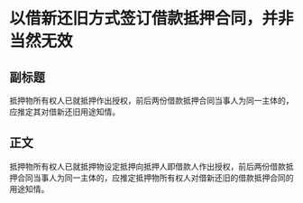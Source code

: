 # 以借新还旧方式签订借款抵押合同，并非当然无效
## 副标题
抵押物所有权人已就抵押作出授权，前后两份借款抵押合同当事人为同一主体的，应推定其对借新还旧用途知情。
## 正文
抵押物所有权人已就抵押物设定抵押向抵押人即借款人作出授权，前后两份借款抵押合同当事人为同一主体的，应推定抵押物所有权人对借新还旧的借款抵押合同的用途知情。